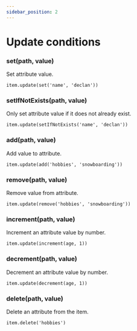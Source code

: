 ```yaml
---
sidebar_position: 2
---
```


# Update conditions

### set(path, value)

Set attribute value.

```tsx
item.update(set('name', 'declan'))
```

### setIfNotExists(path, value)

Only set attribute value if it does not already exist.

```tsx
item.update(setIfNotExists('name', 'declan'))
```

### add(path, value)

Add value to attribute.

```tsx
item.update(add('hobbies', 'snowboarding'))
```

### remove(path, value)

Remove value from attribute.

```tsx
item.update(remove('hobbies', 'snowboarding'))
```

### increment(path, value)

Increment an attribute value by number.

```tsx
item.update(increment(age, 1))
```

### decrement(path, value)

Decrement an attribute value by number.

```tsx
item.update(decrement(age, 1))
```

### delete(path, value)

Delete an attribute from the item.

```tsx
item.delete('hobbies')
```



